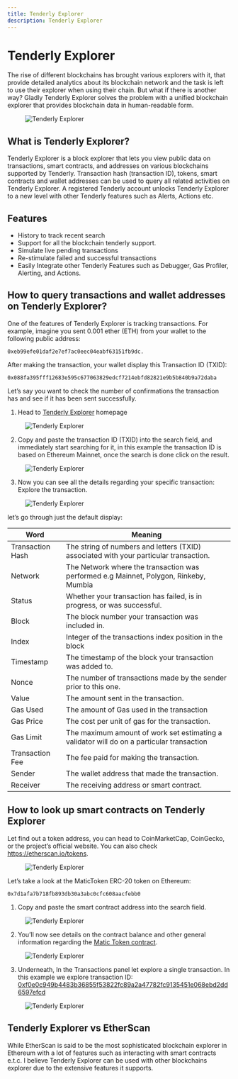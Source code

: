 ```yaml
---
title: Tenderly Explorer
description: Tenderly Explorer
---
```


# Tenderly Explorer

The rise of different blockchains has brought various explorers with it, 
that provide detailed analytics about its blockchain network 
and the task is left to use their explorer when using their chain. 
But what if there is another way? Gladly Tenderly Explorer solves 
the problem with a unified blockchain explorer that provides 
blockchain data in human-readable form. 

<figure>
  <img src="/explorer/1.webp" alt="Tenderly Explorer" />
</figure>

## What is Tenderly Explorer?
Tenderly Explorer is a block explorer that lets you view public data on transactions, 
smart contracts, and addresses on various blockchains supported by Tenderly. 
Transaction hash (transaction ID), tokens, smart contracts 
and wallet addresses can be used to query all related activities 
on Tenderly Explorer.
A registered Tenderly account unlocks Tenderly Explorer to 
a new level with other Tenderly features such as Alerts, Actions etc.

## Features
- History to track recent search
- Support for all the blockchain tenderly support.
- Simulate live pending transactions
- Re-stimulate failed and successful transactions
- Easily Integrate other Tenderly Features such as Debugger, 
Gas Profiler, Alerting, and Actions.

## How to query transactions and wallet addresses on Tenderly Explorer?
One of the features of Tenderly Explorer is tracking transactions. 
For example, imagine you sent 0.001 ether (ETH) from your 
wallet to the following public address:

```
0xeb99efe01daf2e7ef7ac0eec04eabf63151fb9dc.
```

After making the transaction, your wallet display this Transaction ID (TXID):

```
0x088fa395fff12683e595c677063829edcf7214ebfd82821e9b5b840b9a72daba
```

Let’s say you want to check the number of confirmations the transaction has and see if it has been sent successfully.

1. Head to [Tenderly Explorer](https://dashboard.tenderly.co/explorer) homepage

<figure>
  <img src="/explorer/2.webp" alt="Tenderly Explorer" />
</figure>

2. Copy and paste the transaction ID (TXID) into the search field, 
and immediately start searching for it, in this example the transaction ID 
is based on Ethereum Mainnet, once the search is done click on the result.

<figure>
  <img src="/explorer/3.webp" alt="Tenderly Explorer" />
</figure>

3. Now you can see all the details regarding your specific transaction: 
Explore the transaction.

<figure>
  <img src="/explorer/4.webp" alt="Tenderly Explorer" />
</figure>

let’s go through just the default display:

|Word | Meaning |
|----|----|
|Transaction Hash |	The string of numbers and letters (TXID) associated with your particular transaction.|
|Network |	The Network where the transaction was performed e.g Mainnet, Polygon, Rinkeby, Mumbia|
|Status |	Whether your transaction has failed, is in progress, or was successful.|
|Block |	The block number your transaction was included in.|
|Index |	Integer of the transactions index position in the block|
|Timestamp |	The timestamp of the block your transaction was added to.|
|Nonce |	The number of transactions made by the sender prior to this one.|
|Value |	The amount sent in the transaction.|
|Gas Used |	The amount of Gas used in the transaction|
|Gas Price |	The cost per unit of gas for the transaction.|
|Gas Limit |	The maximum amount of work set estimating a validator will do on a particular transaction|
|Transaction Fee |	The fee paid for making the transaction.|
|Sender |	The wallet address that made the transaction.|
|Receiver |	The receiving address or smart contract.|


## How to look up smart contracts on Tenderly Explorer

Let find out a token address, you can head to CoinMarketCap, CoinGecko, 
or the project’s official website. 
You can also check https://etherscan.io/tokens.

<figure>
  <img src="/explorer/5.webp" alt="Tenderly Explorer" />
</figure>

Let’s take a look at the MaticToken ERC-20 token on Ethereum:

```
0x7d1afa7b718fb893db30a3abc0cfc608aacfebb0
```

1. Copy and paste the smart contract address into the search field.

<figure>
  <img src="/explorer/6.webp" alt="Tenderly Explorer" />
</figure>

2. You’ll now see details on the contract balance and other general 
information regarding the [Matic Token contract](https://dashboard.tenderly.co/contract/mainnet/0x7d1afa7b718fb893db30a3abc0cfc608aacfebb0/transactions).

<figure>
  <img src="/explorer/7.webp" alt="Tenderly Explorer" />
</figure>

3. Underneath, In the Transactions panel 
let explore a single transaction. 
In this example we explore transaction ID: 
[0xf0e0c949b4483b36855f53822fc89a2a47782fc9135451e068ebd2dd6597efcd](https://dashboard.tenderly.co/tx/mainnet/0xf0e0c949b4483b36855f53822fc89a2a47782fc9135451e068ebd2dd6597efcd)

<figure>
  <img src="/explorer/8.webp" alt="Tenderly Explorer" />
</figure>

## Tenderly Explorer vs EtherScan
While EtherScan is said to be the most sophisticated blockchain explorer 
in Ethereum with a lot of features such as interacting with smart contracts
 e.t.c.
I believe Tenderly Explorer can be used with other blockchains explorer
 due to the extensive features it supports.